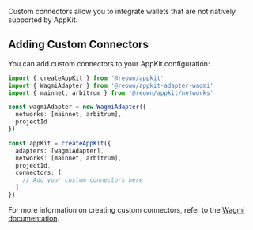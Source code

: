 Custom connectors allow you to integrate wallets that are not natively supported by AppKit.

## Adding Custom Connectors

You can add custom connectors to your AppKit configuration:

```ts
import { createAppKit } from '@reown/appkit'
import { WagmiAdapter } from '@reown/appkit-adapter-wagmi'
import { mainnet, arbitrum } from '@reown/appkit/networks'

const wagmiAdapter = new WagmiAdapter({
  networks: [mainnet, arbitrum],
  projectId
})

const appKit = createAppKit({
  adapters: [wagmiAdapter],
  networks: [mainnet, arbitrum],
  projectId,
  connectors: [
    // Add your custom connectors here
  ]
})
```

For more information on creating custom connectors, refer to the [Wagmi documentation](https://wagmi.sh/core/connectors/custom).
